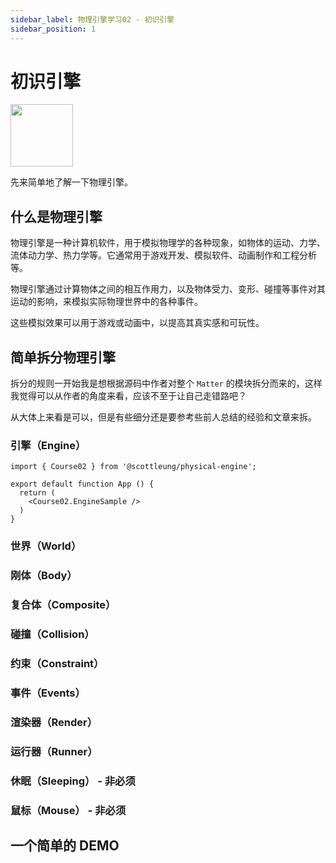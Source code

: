 ```yaml
---
sidebar_label: 物理引擎学习02 - 初识引擎
sidebar_position: 1
---
```


# 初识引擎

<img src="/svg/matter-js.svg" height="100" />

先来简单地了解一下物理引擎。

## 什么是物理引擎

物理引擎是一种计算机软件，用于模拟物理学的各种现象，如物体的运动、力学、流体动力学、热力学等。它通常用于游戏开发、模拟软件、动画制作和工程分析等。

物理引擎通过计算物体之间的相互作用力，以及物体受力、变形、碰撞等事件对其运动的影响，来模拟实际物理世界中的各种事件。

这些模拟效果可以用于游戏或动画中，以提高其真实感和可玩性。

## 简单拆分物理引擎

拆分的规则一开始我是想根据源码中作者对整个 `Matter` 的模块拆分而来的，这样我觉得可以从作者的角度来看，应该不至于让自己走错路吧？

从大体上来看是可以，但是有些细分还是要参考些前人总结的经验和文章来拆。

### 引擎（Engine）
```tsx preview
import { Course02 } from '@scottleung/physical-engine';

export default function App () {
  return (
    <Course02.EngineSample />
  )
}
```
### 世界（World）

### 刚体（Body）

### 复合体（Composite）

### 碰撞（Collision）

### 约束（Constraint）

### 事件（Events）

### 渲染器（Render）

### 运行器（Runner）

### 休眠（Sleeping） - 非必须

### 鼠标（Mouse） - 非必须

## 一个简单的 DEMO
